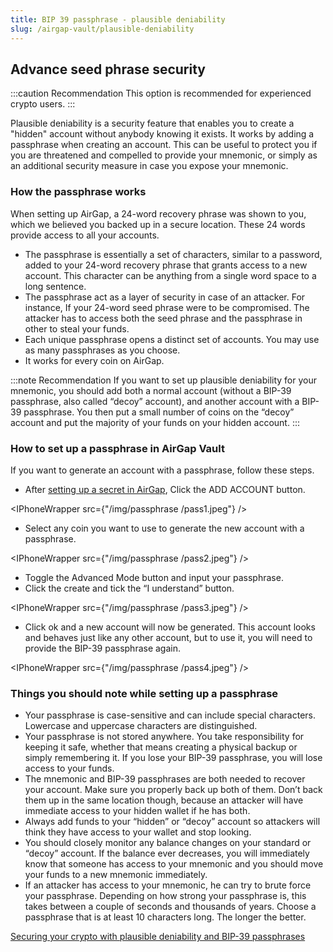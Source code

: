 ```yaml
---
title: BIP 39 passphrase - plausible deniability
slug: /airgap-vault/plausible-deniability
---
```


## Advance seed phrase security
:::caution Recommendation
This option is recommended for experienced crypto users.
:::

Plausible deniability is a security feature that enables you to create a "hidden" account without anybody knowing it exists. 
It works by adding a passphrase when creating an account. This can be useful to protect you if you are threatened and compelled to provide your mnemonic, or simply as an additional security measure in case you expose your mnemonic.

### How the passphrase works
When setting up AirGap, a 24-word recovery phrase was shown to you, which we believed you backed up in a secure location. These 24 words provide access to all your accounts. 

- The passphrase is essentially a set of characters, similar to a password, added to your 24-word recovery phrase that grants access to a new account. This character can be anything from a single word space to a long sentence.
- The passphrase act as a layer of security in case of an attacker. For instance, If your 24-word seed phrase were to be compromised. The attacker has to access both the seed phrase and the passphrase in other to steal your funds.
- Each unique passphrase opens a distinct set of accounts. You may use as many passphrases as you choose.
- It works for every coin on AirGap.

:::note Recommendation 
If you want to set up plausible deniability for your mnemonic, you should add both a normal account (without a BIP-39 passphrase, also called “decoy” account), and another account with a BIP-39 passphrase. 
You then put a small number of coins on the “decoy” account and put the majority of your funds on your hidden account.
:::

### How to set up a passphrase in AirGap Vault

If you want to generate an account with a passphrase, follow these steps.

- After [setting up a secret in AirGap](https://medium.com/airgap-it/airgap-the-step-by-step-guide-c4c3d3fe9a05), Click the ADD ACCOUNT button.

<IPhoneWrapper src={"/img/passphrase /pass1.jpeg"} />

- Select any coin you want to use to generate the new account with a passphrase.

<IPhoneWrapper src={"/img/passphrase /pass2.jpeg"} />

- Toggle the Advanced Mode button and input your passphrase.
- Click the create and tick the “I understand” button.

<IPhoneWrapper src={"/img/passphrase /pass3.jpeg"} />

- Click ok and a new account will now be generated. This account looks and behaves just like any other account, but to use it, you will need to provide the BIP-39 passphrase again.

<IPhoneWrapper src={"/img/passphrase /pass4.jpeg"} />

### Things you should note while setting up a passphrase

- Your passphrase is case-sensitive and can include special characters. Lowercase and uppercase characters are distinguished.
- Your passphrase is not stored anywhere. You take responsibility for keeping it safe, whether that means creating a physical backup or simply remembering it. If you lose your BIP-39 passphrase, you will lose access to your funds.
- The mnemonic and BIP-39 passphrases are both needed to recover your account. Make sure you properly back up both of them. Don’t back them up in the same location though, because an attacker will have immediate access to your hidden wallet if he has both.
- Always add funds to your “hidden” or “decoy” account so attackers will think they have access to your wallet and stop looking.
- You should closely monitor any balance changes on your standard or “decoy” account. If the balance ever decreases, you will immediately know that someone has access to your mnemonic and you should move your funds to a new mnemonic immediately.
- If an attacker has access to your mnemonic, he can try to brute force your passphrase. Depending on how strong your passphrase is, this takes between a couple of seconds and thousands of years. Choose a passphrase that is at least 10 characters long. The longer the better.

[Securing your crypto with plausible deniability and BIP-39 passphrases](https://medium.com/airgap-it/securing-your-crypto-with-plausible-deniability-and-bip-39-passphrases-3bb80be72e75)
